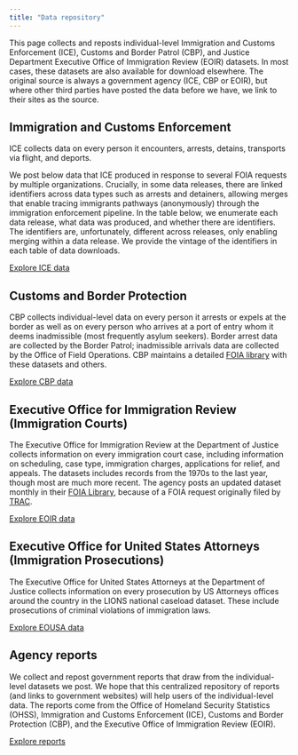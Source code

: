 ```yaml
---
title: "Data repository"
---
```


This page collects and reposts individual-level Immigration and Customs Enforcement (ICE), Customs and Border Patrol (CBP), and Justice Department Executive Office of Immigration Review (EOIR) datasets. In most cases, these datasets are also available for download elsewhere. The original source is always a government agency (ICE, CBP or EOIR), but where other third parties have posted the data before we have, we link to their sites as the source.


## Immigration and Customs Enforcement

ICE collects data on every person it encounters, arrests, detains, transports via flight, and deports. 

We post below data that ICE produced in response to several FOIA requests by multiple organizations. Crucially, in some data releases, there are linked identifiers across data types such as arrests and detainers, allowing merges that enable tracing immigrants pathways (anonymously) through the immigration enforcement pipeline. In the table below, we enumerate each data release, what data was produced, and whether there are identifiers. The identifiers are, unfortunately, different across releases, only enabling merging within a data release. We provide the vintage of the identifiers in each table of data downloads.

[Explore ICE data](/data/ice.html){.btn-action-primary .btn-action .btn .btn-outline-primary .btn-lg role="button"} 


## Customs and Border Protection

CBP collects individual-level data on every person it arrests or expels at the border as well as on every person who arrives at a port of entry whom it deems inadmissible (most frequently asylum seekers). Border arrest data are collected by the Border Patrol; inadmissible arrivals data are collected by the Office of Field Operations. CBP maintains a detailed [FOIA library](https://www.cbp.gov/newsroom/accountability-and-transparency/foia-reading-room) with these datasets and others.

[Explore CBP data](/data/cbp.html){.btn-action-primary .btn-action .btn .btn-outline-primary .btn-lg role="button"} 

## Executive Office for Immigration Review<br>(Immigration Courts)

The Executive Office for Immigration Review at the Department of Justice collects information on every immigration court case, including information on scheduling, case type, immigration charges, applications for relief, and appeals. The datasets includes records from the 1970s to the last year, though most are much more recent. The agency posts an updated dataset monthly in their [FOIA Library](https://www.justice.gov/eoir/foia-library-0), because of a FOIA request originally filed by [TRAC](https://tracreports.org). 

[Explore EOIR data](/data/eoir.html){.btn-action-primary .btn-action .btn .btn-outline-primary .btn-lg role="button"} 

## Executive Office for United States Attorneys<br>(Immigration Prosecutions)

The Executive Office for United States Attorneys at the Department of Justice collects information on every prosecution by US Attorneys offices around the country in the LIONS national caseload dataset. These include prosecutions of criminal violations of immigration laws. 

[Explore EOUSA data](/data/eousa.html){.btn-action-primary .btn-action .btn .btn-outline-primary .btn-lg role="button"} 

## Agency reports 

We collect and repost government reports that draw from the individual-level datasets we post. We hope that this centralized repository of reports (and links to government websites) will help users of the individual-level data. The reports come from the Office of Homeland Security Statistics (OHSS), Immigration and Customs Enforcement (ICE), Customs and Border Protection (CBP), and the Executive Office of Immigration Review (EOIR). 

[Explore reports](/data/reports.html){.btn-action-primary .btn-action .btn .btn-outline-primary .btn-lg role="button"} 

